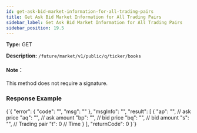 ```yaml
---
id: get-ask-bid-market-information-for-all-trading-pairs
title: Get Ask Bid Market Information for All Trading Pairs
sidebar_label: Get Ask Bid Market Information for All Trading Pairs
sidebar_position: 19.5
---
```


**Type:** GET

**Description:** `/future/market/v1/public/q/ticker/books`

#### Note：

This method does not require a signature.

### Response Example


<CodeBlock language="json" title="Response">
  {`{
  "error": {
    "code": "",
    "msg": ""
  },
  "msgInfo": "",
  "result": [
    {
      "ap": "", // ask price
      "aq": "", // ask amount
      "bp": "", // bid price
      "bq": "", // bid amount
      "s": "",  // Trading pair
      "t": 0    // Time
    }
  ],
  "returnCode": 0
}`}
</CodeBlock>
